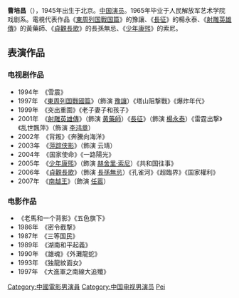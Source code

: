 {{BLP unsourced|time=2021-08-13T01:25:18+00:00}}
{{藝人
|姓名 = 曹培昌
|類型 = 男演員
|圖片 = 
|圖片尺寸 = 
|圖片簡介 = 
|原名 = 
|外文名 = 
|外文 =  
|羅馬拼音 = 
|英文名 = 
|暱稱 = 
|其他藝名 = 
|國籍 = {{PRC}}
|民族 = 
|籍貫 = [[辽宁|辽宁]][[大連|大連]]
|出生日期 = {{birth_date|1945|5|29}}
|出生地點 = {{ROC|北平市}}
|逝世日期 = 
|逝世地點 = 
|職業 = [[电视剧|电视剧]]演員、[[电影|电影]][[演員|演員]] 
|語言 = 
|教育程度 = 
|宗教信仰 =
|配偶 = 
|兒女 = 
|父母 = 
|音樂類型 = 
|演奏樂器 = 
|出生地 = 
|出道作 = 
|唱片公司 = 
|經紀公司 = 
|網站 = 
|相關團體 = 
|獎項 = 
|IMDb = 
}}
'''曹培昌'''（{{bd|1945年|5月29日|||catIdx=C}}），1945年出生于北京。[[中国|中国]][[演员|演员]]。1965年毕业于人民解放军艺术学院戏剧系。電視代表作品《[[東周列国戰国篇|東周列国戰国篇]]》的豫讓、《[[長征|長征]]》的楊永泰、《[[射雕英雄傳|射雕英雄傳]]》的黃藥師、《[[貞觀長歌|貞觀長歌]]》的長孫無忌、《[[少年康煕|少年康煕]]》的索尼。

==表演作品==
===电视剧作品===
*1994年　《雪震》
*1997年　《[[東周列国戰國篇|東周列国戰國篇]]》（飾演 [[豫讓|豫讓]]）《塔山阻撃戰》《爆炸年代》
*1999年　《突出重圍》《老子妻子和孩子》
*2001年　《[[射鵰英雄傳_(2003年電視劇)|射雕英雄傳]]》（飾演 [[黄藥師|黄藥師]]）《[[長征_(電視劇)|長征]]》（飾演 [[楊永泰|楊永泰]]）《雷霆出撃》《乱世飄萍》（飾演 [[李鸿章|李鸿章]]）
*2002年　《背叛》《奔騰向海洋》
*2003年　《[[萍踪侠影|萍踪侠影]]》（飾演 云靖）
*2004年　《国家使命》《一路陽光》
*2005年　《[[少年康煕|少年康煕]]》（飾演 [[赫舍里·索尼|赫舍里·索尼]]）《共和国往事》
*2006年　《[[貞觀長歌|貞觀長歌]]》（飾演 [[長孫無忌|長孫無忌]]）《孔雀河》《超臨界》《国家權利》
*2007年　《[[南越王_(电视剧)|南越王]]》（飾演 [[任嚣|任嚣]]）

===电影作品===
*《老馬和一个背影》《五色旗下》
*1986年　《密令截撃》
*1987年　《三等国民》
*1989年　《湖南和平起義》
*1990年　《雄魂》《外灘龍蛇》
*1993年　《独龍紋面女》
*1997年　《大進軍之南線大追殲》

{{DEFAULTSORT:cao peichang}}
[[Category:中國電影男演員|Category:中國電影男演員]]
[[Category:中国电视男演员|Category:中国电视男演员]]
[[Category:曹姓|Pei]]